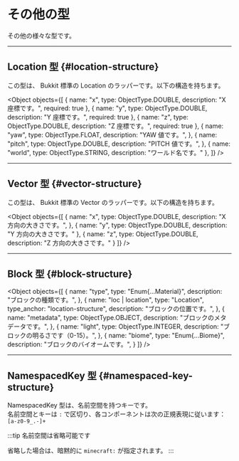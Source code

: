 
# その他の型

その他の様々な型です。

---

## Location 型 {#location-structure}

この型は、 Bukkit 標準の Location のラッパーです。以下の構造を持ちます。

<Object objects={[
  {
    name: "x",
    type: ObjectType.DOUBLE,
    description: "X 座標です。",
    required: true
  },
  {
    name: "y",
    type: ObjectType.DOUBLE,
    description: "Y 座標です。",
    required: true
  },
  {
    name: "z",
    type: ObjectType.DOUBLE,
    description: "Z 座標です。",
    required: true
  },
  {
    name: "yaw",
    type: ObjectType.FLOAT,
    description: "YAW 値です。",
  },
  {
    name: "pitch",
    type: ObjectType.DOUBLE,
    description: "PITCH 値です。",
  },
  {
    name: "world",
    type: ObjectType.STRING, 
    description: "ワールド名です。"
  },
]} />

---

## Vector 型 {#vector-structure}

この型は、 Bukkit 標準の Vector のラッパーです。以下の構造を持ちます。

<Object objects={[
  {
    name: "x",
    type: ObjectType.DOUBLE,
    description: "X 方向の大きさです。",
  },
  {
    name: "y",
    type: ObjectType.DOUBLE,
    description: "Y 方向の大きさです。"
  },
  {
    name: "z",
    type: ObjectType.DOUBLE,
    description: "Z 方向の大きさです。"
  }
]} />

---

## Block 型 {#block-structure}

<Object objects={[
  {
    name: "type",
    type: "Enum{...Material}",
    description: "ブロックの種類です。",
  },
  {
    name: "loc | location",
    type: "Location",
    type_anchor: "location-structure",
    description: "ブロックの位置です。",
  },
  {
    name: "metadata",
    type: ObjectType.OBJECT,
    description: "ブロックのメタデータです。",
  },
  {
    name: "light",
    type: ObjectType.INTEGER,
    description: "ブロックの明るさです（0-15）。",
  },
  {
    name: "biome",
    type: "Enum{...Biome}",
    description: "ブロックのバイオームです。",
  }
]} />

---

## NamespacedKey 型 {#namespaced-key-structure}

NamespacedKey 型は、名前空間を持つキーです。  
名前空間とキーは `:` で区切り、各コンポーネントは次の正規表現に従います：`[a-z0-9_.-]+`

:::tip 名前空間は省略可能です

省略した場合は、暗黙的に `minecraft:` が指定されます。
:::
